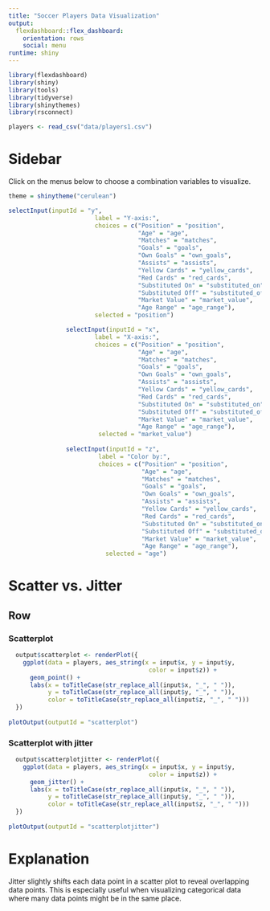 ```yaml
---
title: "Soccer Players Data Visualization"
output: 
  flexdashboard::flex_dashboard:
    orientation: rows
    social: menu
runtime: shiny
---
```


```r
library(flexdashboard)
library(shiny)
library(tools)
library(tidyverse)
library(shinythemes)
library(rsconnect)
```

```r
players <- read_csv("data/players1.csv")

```


Sidebar {.sidebar}
=======================================================================

Click on the menus below to choose a combination variables to visualize. 

```r
theme = shinytheme("cerulean")

selectInput(inputId = "y", 
                        label = "Y-axis:",
                        choices = c("Position" = "position", 
                                    "Age" = "age", 
                                    "Matches" = "matches", 
                                    "Goals" = "goals",
                                    "Own Goals" = "own_goals",
                                    "Assists" = "assists",
                                    "Yellow Cards" = "yellow_cards",
                                    "Red Cards" = "red_cards",
                                    "Substituted On" = "substituted_on",
                                    "Substituted Off" = "substituted_off",
                                    "Market Value" = "market_value",
                                    "Age Range" = "age_range"), 
                        selected = "position")

                selectInput(inputId = "x", 
                        label = "X-axis:",
                        choices = c("Position" = "position", 
                                    "Age" = "age", 
                                    "Matches" = "matches", 
                                    "Goals" = "goals",
                                    "Own Goals" = "own_goals",
                                    "Assists" = "assists",
                                    "Yellow Cards" = "yellow_cards",
                                    "Red Cards" = "red_cards",
                                    "Substituted On" = "substituted_on",
                                    "Substituted Off" = "substituted_off",
                                    "Market Value" = "market_value",
                                    "Age Range" = "age_range"), 
                         selected = "market_value")
                
                selectInput(inputId = "z", 
                         label = "Color by:",
                         choices = c("Position" = "position", 
                                     "Age" = "age", 
                                     "Matches" = "matches", 
                                     "Goals" = "goals",
                                     "Own Goals" = "own_goals",
                                     "Assists" = "assists",
                                     "Yellow Cards" = "yellow_cards",
                                     "Red Cards" = "red_cards",
                                     "Substituted On" = "substituted_on",
                                     "Substituted Off" = "substituted_off",
                                     "Market Value" = "market_value",
                                     "Age Range" = "age_range"), 
                           selected = "age")

```

Scatter vs. Jitter
=======================================================================

Row
-----------------------------------------------------------------------

### Scatterplot

```r

  output$scatterplot <- renderPlot({
    ggplot(data = players, aes_string(x = input$x, y = input$y,
                                       color = input$z)) +
      geom_point() +
      labs(x = toTitleCase(str_replace_all(input$x, "_", " ")),
           y = toTitleCase(str_replace_all(input$y, "_", " ")),
           color = toTitleCase(str_replace_all(input$z, "_", " ")))
  })
  
plotOutput(outputId = "scatterplot")

```

### Scatterplot with jitter

```r

  output$scatterplotjitter <- renderPlot({
    ggplot(data = players, aes_string(x = input$x, y = input$y,
                                       color = input$z)) +
      geom_jitter() +
      labs(x = toTitleCase(str_replace_all(input$x, "_", " ")),
           y = toTitleCase(str_replace_all(input$y, "_", " ")),
           color = toTitleCase(str_replace_all(input$z, "_", " ")))
  })
  
plotOutput(outputId = "scatterplotjitter")

```

Explanation 
=======================================================================

Jitter slightly shifts each data point in a scatter plot to reveal overlapping data points. This is especially useful when visualizing categorical data where many data points might be in the same place. 